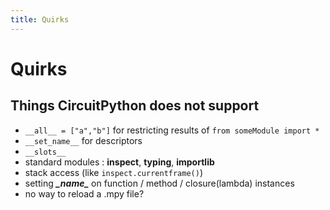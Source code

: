 ```yaml
---
title: Quirks 
---
```


# Quirks

## Things CircuitPython does not support

  - `__all__ = ["a","b"]` for restricting results of `from someModule import *`
  - `__set_name__` for descriptors
  - `__slots__`
  - standard modules : **inspect**, **typing**, **importlib**
  - stack access (like `inspect.currentframe()`)
  - setting ***\__name\__*** on function / method / closure(lambda) instances
  - no way to reload a .mpy file?